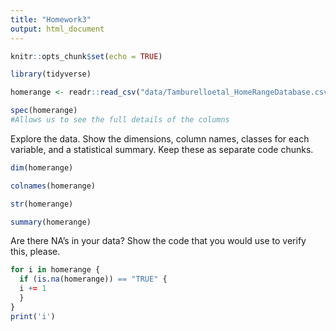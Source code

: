```yaml
---
title: "Homework3"
output: html_document
---
```


```r
knitr::opts_chunk$set(echo = TRUE)
```

```r
library(tidyverse)
```

```r
homerange <- readr::read_csv("data/Tamburelloetal_HomeRangeDatabase.csv")
```

```r
spec(homerange)
#Allows us to see the full details of the columns
```


Explore the data. Show the dimensions, column names, classes for each variable, and a statistical summary. Keep these as separate code chunks.
```r
dim(homerange)
```

```r
colnames(homerange)
```

```r
str(homerange)
```

```r
summary(homerange)
```

Are there NA's in your data? Show the code that you would use to verify this, please.  
```r
for i in homerange {
  if (is.na(homerange)) == "TRUE" {
  i += 1
  }
}
print('i')
```


